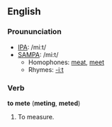 ==English==
===Proununciation===
*[[IPA]]: /miːt/
*[[SAMPA]]: /mi:t/
**Homophones: [[meat]], [[meet]]
**Rhymes: [[Rhymes:English:-iːt|-iːt]]

===Verb===
'''to mete''' ('''meting''', '''meted''')

#To measure.